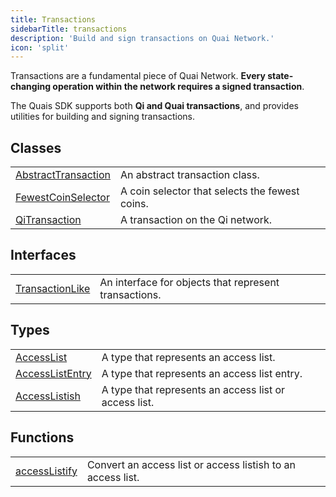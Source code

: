 ```yaml
---
title: Transactions
sidebarTitle: transactions
description: 'Build and sign transactions on Quai Network.'
icon: 'split'
---
```


Transactions are a fundamental piece of Quai Network. **Every state-changing operation within the network requires a signed transaction**.

The Quais SDK supports both **Qi and Quai transactions**, and provides utilities for building and signing transactions.

## Classes

|                                                             |                                                |
| ----------------------------------------------------------- | ---------------------------------------------- |
| [AbstractTransaction](/content/classes/AbstractTransaction) | An abstract transaction class.                 |
| [FewestCoinSelector](/content/classes/FewestCoinSelector)   | A coin selector that selects the fewest coins. |
| [QiTransaction](/content/classes/QiTransaction)             | A transaction on the Qi network.               |

## Interfaces

|                                                        |                                                       |
| ------------------------------------------------------ | ----------------------------------------------------- |
| [TransactionLike](/content/interfaces/TransactionLike) | An interface for objects that represent transactions. |

## Types

|                                                          |                                                       |
| -------------------------------------------------------- | ----------------------------------------------------- |
| [AccessList](/content/type-aliases/AccessList)           | A type that represents an access list.                |
| [AccessListEntry](/content/type-aliases/AccessListEntry) | A type that represents an access list entry.          |
| [AccessListish](/content/type-aliases/AccessListish)     | A type that represents an access list or access list. |

## Functions

|                                                   |                                                             |
| ------------------------------------------------- | ----------------------------------------------------------- |
| [accessListify](/content/functions/accessListify) | Convert an access list or access listish to an access list. |
